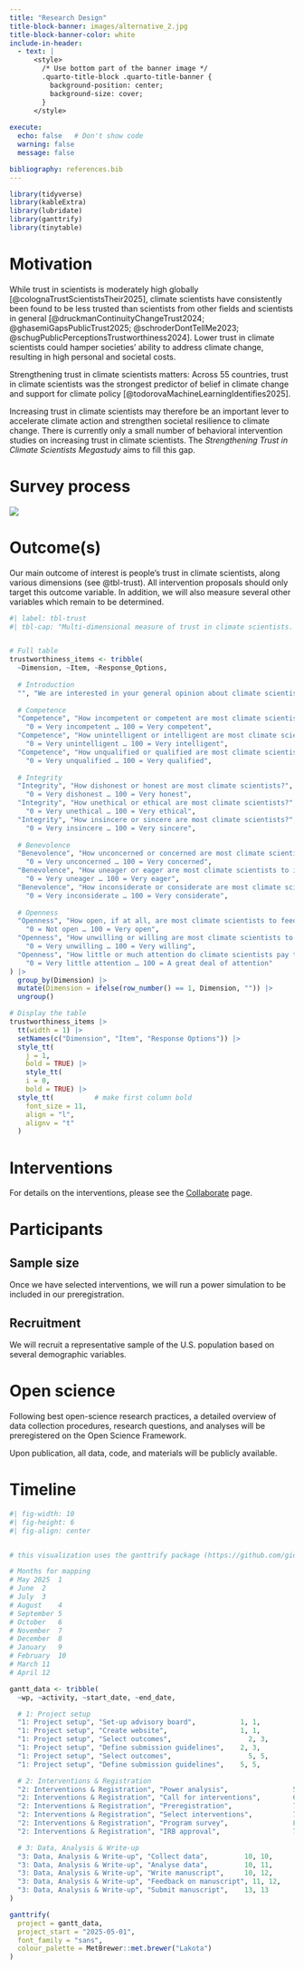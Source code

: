```yaml
---
title: "Research Design"
title-block-banner: images/alternative_2.jpg
title-block-banner-color: white
include-in-header:
  - text: |
      <style>
        /* Use bottom part of the banner image */
        .quarto-title-block .quarto-title-banner {
          background-position: center;
          background-size: cover;
        }
      </style>
      
execute:
  echo: false   # Don't show code
  warning: false
  message: false

bibliography: references.bib
---
```


```r
library(tidyverse)
library(kableExtra)
library(lubridate)
library(ganttrify)
library(tinytable)
```

# Motivation

While trust in scientists is moderately high globally [@colognaTrustScientistsTheir2025], climate scientists have consistently been found to be less trusted than scientists from other fields and scientists in general [@druckmanContinuityChangeTrust2024; @ghasemiGapsPublicTrust2025; @schroderDontTellMe2023; @schugPublicPerceptionsTrustworthiness2024]. Lower trust in climate scientists could hamper societies’ ability to address climate change, resulting in high personal and societal costs.

Strengthening trust in climate scientists matters: Across 55 countries, trust in climate scientists was the strongest predictor of belief in climate change and support for climate policy [@todorovaMachineLearningIdentifies2025].

Increasing trust in climate scientists may therefore be an important lever to accelerate climate action and strengthen societal resilience to climate change. There is currently only a small number of behavioral intervention studies on increasing trust in climate scientists. The *Strengthening Trust in Climate Scientists Megastudy* aims to fill this gap.

# Survey process

![](images/survey_process.png)

# Outcome(s)

Our main outcome of interest is people's trust in climate scientists, along various dimensions (see @tbl-trust). All intervention proposals should only target this outcome variable. In addition, we will also measure several other variables which remain to be determined. 

```r
#| label: tbl-trust
#| tbl-cap: "Multi-dimensional measure of trust in climate scientists. Answers are assessed with a slider from 0 to 100. Only the endpoints are labelled."


# Full table
trustworthiness_items <- tribble(
  ~Dimension, ~Item, ~Response_Options,
  
  # Introduction
  "", "We are interested in your general opinion about climate scientists. In answering the following questions, think about climate scientists specifically in the context of their work/research.", "",
  
  # Competence
  "Competence", "How incompetent or competent are most climate scientists?", 
    "0 = Very incompetent … 100 = Very competent",
  "Competence", "How unintelligent or intelligent are most climate scientists?", 
    "0 = Very unintelligent … 100 = Very intelligent",
  "Competence", "How unqualified or qualified are most climate scientists?", 
    "0 = Very unqualified … 100 = Very qualified",
  
  # Integrity
  "Integrity", "How dishonest or honest are most climate scientists?", 
    "0 = Very dishonest … 100 = Very honest",
  "Integrity", "How unethical or ethical are most climate scientists?", 
    "0 = Very unethical … 100 = Very ethical",
  "Integrity", "How insincere or sincere are most climate scientists?", 
    "0 = Very insincere … 100 = Very sincere",
  
  # Benevolence
  "Benevolence", "How unconcerned or concerned are most climate scientists about people’s wellbeing?", 
    "0 = Very unconcerned … 100 = Very concerned",
  "Benevolence", "How uneager or eager are most climate scientists to improve others’ lives?", 
    "0 = Very uneager … 100 = Very eager",
  "Benevolence", "How inconsiderate or considerate are most climate scientists of others’ interests?", 
    "0 = Very inconsiderate … 100 = Very considerate",
  
  # Openness
  "Openness", "How open, if at all, are most climate scientists to feedback?", 
    "0 = Not open … 100 = Very open",
  "Openness", "How unwilling or willing are most climate scientists to be transparent?", 
    "0 = Very unwilling … 100 = Very willing",
  "Openness", "How little or much attention do climate scientists pay to others' views?", 
    "0 = Very little attention … 100 = A great deal of attention"
) |>
  group_by(Dimension) |>
  mutate(Dimension = ifelse(row_number() == 1, Dimension, "")) |>
  ungroup()

# Display the table
trustworthiness_items |>
  tt(width = 1) |>
  setNames(c("Dimension", "Item", "Response Options")) |>
  style_tt(
    j = 1,
    bold = TRUE) |>
    style_tt(
    i = 0,
    bold = TRUE) |>
  style_tt(          # make first column bold
    font_size = 11,
    align = "l",
    alignv = "t"
  )

```

# Interventions

For details on the interventions, please see the [Collaborate](call_for_collaborations.qmd) page.

# Participants

## Sample size

Once we have selected interventions, we will run a power simulation to be included in our preregistration.

## Recruitment

We will recruit a representative sample of the U.S. population based on several demographic variables.

# Open science

Following best open-science research practices, a detailed overview of data collection procedures, research questions, and analyses will be preregistered on the Open Science Framework.

Upon publication, all data, code, and materials will be publicly available.

# Timeline

```r
#| fig-width: 10
#| fig-height: 6
#| fig-align: center


# this visualization uses the ganttrify package (https://github.com/giocomai/ganttrify/)

# Months for mapping
# May 2025	1
# June	2
# July	3
# August	4
# September	5
# October	6
# November	7
# December	8
# January	9
# February	10
# March	11
# April	12

gantt_data <- tribble(
  ~wp, ~activity, ~start_date, ~end_date,

  # 1: Project setup
  "1: Project setup", "Set-up advisory board",           1, 1,
  "1: Project setup", "Create website",                  1, 1,
  "1: Project setup", "Select outcomes",                   2, 3,
  "1: Project setup", "Define submission guidelines",    2, 3,
  "1: Project setup", "Select outcomes",                   5, 5,
  "1: Project setup", "Define submission guidelines",    5, 5,

  # 2: Interventions & Registration
  "2: Interventions & Registration", "Power analysis",                5, 5,
  "2: Interventions & Registration", "Call for interventions",        6, 7,
  "2: Interventions & Registration", "Preregistration",               7, 8,
  "2: Interventions & Registration", "Select interventions",          7, 8,
  "2: Interventions & Registration", "Program survey",                8, 9,
  "2: Interventions & Registration", "IRB approval",                  7, 9,

  # 3: Data, Analysis & Write-up
  "3: Data, Analysis & Write-up", "Collect data",         10, 10,
  "3: Data, Analysis & Write-up", "Analyse data",         10, 11,
  "3: Data, Analysis & Write-up", "Write manuscript",     10, 12,
  "3: Data, Analysis & Write-up", "Feedback on manuscript", 11, 12,
  "3: Data, Analysis & Write-up", "Submit manuscript",    13, 13
)

ganttrify(
  project = gantt_data,
  project_start = "2025-05-01",
  font_family = "sans",
  colour_palette = MetBrewer::met.brewer("Lakota")
) 
```

